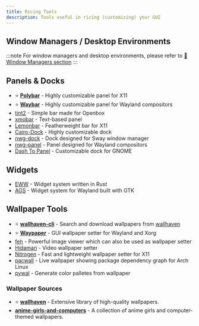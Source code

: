 ```yaml
---
title: Ricing Tools
description: Tools useful in ricing (customizing) your GUI
---
```



## Window Managers / Desktop Environments

:::note
For window managers and desktop environments, please refer to [🔗 Window Managers section](../guides/system#window-managers)
:::

## Panels & Docks

- ⭐ **[Polybar](https://github.com/polybar/polybar)** - Highly customizable panel for X11
- ⭐ **[Waybar](https://github.com/Alexays/Waybar/)** - Highly customizable panel for Wayland compositors
- [tint2](https://gitlab.com/o9000/tint2) - Simple bar made for Openbox
- [xmobar](https://archives.haskell.org/projects.haskell.org/xmobar/) - Text-based panel
- [Lemonbar](https://github.com/LemonBoy/bar) - Featherweight bar for X11
- [Cairo-Dock](https://www.glx-dock.org/) - Highly customizable dock
- [nwg-dock](https://github.com/nwg-piotr/nwg-dock) - Dock designed for Sway window manager
- [nwg-panel](https://github.com/nwg-piotr/nwg-panel) - Panel designed for Wayland compositors
- [Dash To Panel](https://github.com/home-sweet-gnome/dash-to-panel) - Customizable dock for GNOME

## Widgets

- [EWW](https://elkowar.github.io/eww/) - Widget system written in Rust
- [AGS](https://github.com/Aylur/ags) - Widget system for Wayland built with GTK


## Wallpaper Tools

- ⭐ **[wallhaven-cli](https://github.com/r3tr0ananas/wallhaven-cli)** - Search and download wallpapers from [wallhaven](https://wallhaven.cc)
- ⭐️ **[Waypaper](https://github.com/anufrievroman/waypaper)** - 
GUI wallpaper setter for Wayland and Xorg
- [feh](https://feh.finalrewind.org/) - Powerful image viewer which can also be used as wallpaper setter
- [Hidamari](https://github.com/jeffshee/hidamari) - Video wallpaper setter
- [Nitrogen](https://github.com/l3ib/nitrogen) - Fast and lightweight wallpaper setter for X11
- [pacwall](https://github.com/Kharacternyk/pacwall) - Live wallpaper showing package dependency graph for Arch Linux
- [pywal](https://github.com/dylanaraps/pywal) - Generate color palletes from wallpaper <Badge text="Discontinued" variant="caution" size="medium" />

### Wallpaper Sources
- ⭐ **[wallhaven](https://wallhaven.cc)** - Extensive library of high-quality wallpapers.
- **[anime-girls-and-computers](https://github.com/THEGOLDENPRO/anime-girls-and-computers)** - A collection of anime girls and computer-themed wallpapers.